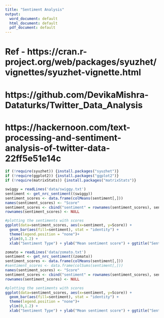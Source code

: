 ```yaml
---
title: "Sentiment Analysis"
output:
  word_document: default
  html_document: default
  pdf_document: default
---
```



# Ref - https://cran.r-project.org/web/packages/syuzhet/vignettes/syuzhet-vignette.html

# https://github.com/DevikaMishra-Dataturks/Twitter_Data_Analysis

# https://hackernoon.com/text-processing-and-sentiment-analysis-of-twitter-data-22ff5e51e14c

```r
if (!require(syuzhet)) {install.packages("syuzhet")}
if (!require(ggplot2)) {install.packages("ggplot2")}
if (!require(matrixStats)) {install.packages("matrixStats")}
```


```r
swiggy = readLines('data/swiggy.txt')
sentiment <- get_nrc_sentiment((swiggy))
sentiment_scores <- data.frame(colMeans(sentiment[,]))
names(sentiment_scores) <- "Score"
sentiment_scores <- cbind("sentiment" = rownames(sentiment_scores), sentiment_scores)
rownames(sentiment_scores) <- NULL

#plotting the sentiments with scores
ggplot(data=sentiment_scores, aes(x=sentiment, y=Score)) +
  geom_bar(aes(fill=sentiment), stat = "identity") +
  theme(legend.position = "none")+
  ylim(0,1.2) +
  xlab("Sentiment Type") + ylab("Mean sentiment score") + ggtitle("Sentiments of people tweeting to Swiggy handle")
```

```r
zomato = readLines('data/zomato.txt')
sentiment <- get_nrc_sentiment((zomato))
sentiment_scores <- data.frame(colMeans(sentiment[,]))
#sentiment_scores <- data.frame(colSums(sentiment[,]))
names(sentiment_scores) <- "Score"
sentiment_scores <- cbind("sentiment" = rownames(sentiment_scores), sentiment_scores)
rownames(sentiment_scores) <- NULL

#plotting the sentiments with scores
ggplot(data=sentiment_scores, aes(x=sentiment, y=Score)) +
  geom_bar(aes(fill=sentiment), stat = "identity") +
  theme(legend.position = "none")+
  ylim(0,1.2) +
  xlab("Sentiment Type") + ylab("Mean sentiment score") + ggtitle("Sentiments of people tweeting to Zomato handle")
```